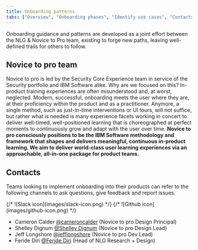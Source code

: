 ```yaml
---
title: Onboarding patterns
tabs: ["Overview", "Onboarding phases", "Identify use cases", "Contacts"]
---
```


<PageDescription>

Onboarding guidance and patterns are developed as a joint effort between the NLG & Novice to Pro team, existing to forge new paths, leaving well-defined trails for others to follow.

</PageDescription>

## Novice to pro team

Novice to pro is led by the Security Core Experience team in service of the Security portfolio and IBM Software alike. Why are we focused on this? In-product training experiences are often misunderstood and, at worst, neglected. Modern, successful, onboarding meets the user where they are, at their proficiency within the product and as a practitioner. Anymore, a single method, such as just-in-time interventions or UI tours, will not suffice, but rather what is needed is many experience facets working in concert to deliver well-timed, well-positioned learning that is choreographed at perfect moments to continuously grow and adapt with the user over time. **Novice to pro consciously positions to be the IBM Software methodology and framework that shapes and delivers meaningful, continuous in-product learning. We aim to deliver world-class user learning experiences via an approachable, all-in-one package for product teams.**

<Row className="resource-card-group">
  <Column colMd={4} colLg={4} noGutterSm>
    <CardGroup>
      <MiniCard
        title="Novice to Pro team page"
        href="https://pages.github.ibm.com/security/security-design/department/cross-product-teams/core-experience/novice-to-pro"
        actionIcon="launch"
      />
    </CardGroup>
  </Column>

  <Column colMd={4} colLg={4} noGutterSm>
    <CardGroup>
      <MiniCard
        title="Novice to Pro project page"
        href="https://pages.github.ibm.com/security/security-design/department/end-to-end-experiences/novice-to-pro/overview"
        actionIcon="launch"
      />
    </CardGroup>
  </Column>
</Row>

## Contacts

Teams looking to implement onboarding into their products can refer to the following channels to ask questions, give feedback and report issues.

<Row className="resource-card-group">
  <Column colMd={4} colLg={4} noGutterSm>
    <ResourceCard
      subTitle="Slack"
      title="Novice to pro Slack channel"
      aspectRatio="2:1"
      actionIcon="launch"
      href="https://ibm-security.slack.com/archives/C04UP8RPNS1"
    >
    {/* ![Slack icon](images/slack-icon.png) */}
    </ResourceCard>
  </Column>

  <Column colMd={4} colLg={4} noGutterSm>
    <ResourceCard
      subTitle="Github"
      title="Component issues & requests"
      aspectRatio="2:1"
      actionIcon="launch"
      href="https://github.ibm.com/security/design-core-experience/issues/new/choose"
    >
    {/* ![Github icon](images/github-icon.png) */}
    </ResourceCard>
  </Column>
</Row>

- Cameron Calder [@cameroncalder](https://ibm.enterprise.slack.com/user/@W4B35SW4Q) (Novice to pro Design Principal)
- Shelley Dignum [@Shelley Dignum](https://ibm.enterprise.slack.com/user/@W4BNB0P51) (Novice to pro Design Lead)
- Jeff Longshore [@jefflongshore](https://ibm.enterprise.slack.com/user/@U034PK8R5G8) (Novice to pro Dev Lead)
- Feride Diri [@Feride Diri](https://ibm.enterprise.slack.com/user/@WBMGP0BC2) (Head of NLG Research + Design)
